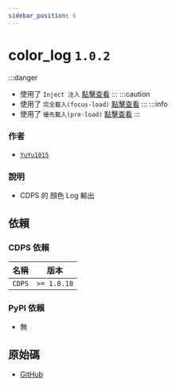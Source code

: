 ```yaml
---
sidebar_position: 6
---
```


# color_log `1.0.2`
:::danger
- 使用了 `Inject 注入` [點擊查看](../more/inject.mdx)
:::
:::caution
- 使用了 `完全載入(focus-load)` [點擊查看](../more/focus_load.mdx)
:::
:::info
- 使用了 `優先載入(pre-load)` [點擊查看](../more/pre_load.mdx)
:::
### 作者
- [`YuYu1015`](https://github.com/whes1015)
### 說明
- CDPS 的 顏色 Log 輸出
## 依賴
### CDPS 依賴
| 名稱 | 版本 |
| --------- | ---------- |
| `CDPS`|  `>= 1.0.18`  |
### PyPI 依賴
- 無
## 原始碼
- [GitHub](https://github.com/ExpTechTW/CDPS-color_log)